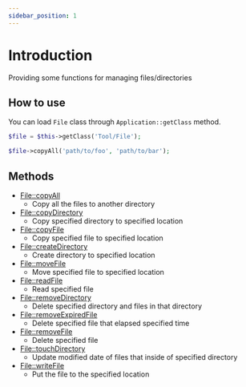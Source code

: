 ```yaml
---
sidebar_position: 1
---
```


# Introduction

Providing some functions for managing files/directories

## How to use

You can load `File` class through `Application::getClass` method.

```php title="Controller"
$file = $this->getClass('Tool/File');

$file->copyAll('path/to/foo', 'path/to/bar');
```

## Methods

- [File::copyAll](/docs/fegg/library/file/methods/copyall)
  - Copy all the files to another directory
- [File::copyDirectory](/docs/fegg/library/file/methods/copydirectory)
  - Copy specified directory to specified location
- [File::copyFile](/docs/fegg/library/file/methods/copyfile)
  - Copy specified file to specified location
- [File::createDirectory](/docs/fegg/library/file/methods/createdirectory)
  - Create directory to specified location
- [File::moveFile](/docs/fegg/library/file/methods/movefile)
  - Move specified file to specified location
- [File::readFile](/docs/fegg/library/file/methods/readfile)
  - Read specified file
- [File::removeDirectory](/docs/fegg/library/file/methods/removedirectory)
  - Delete specified directory and files in that directory
- [File::removeExpiredFile](/docs/fegg/library/file/methods/removeexpiredfile)
  - Delete specified file that elapsed specified time
- [File::removeFile](/docs/fegg/library/file/methods/removefile)
  - Delete specified file
- [File::touchDirectory](/docs/fegg/library/file/methods/touchdirectory)
  - Update modified date of files that inside of specified directory
- [File::writeFile](/docs/fegg/library/file/methods/writefile)
  - Put the file to the specified location
